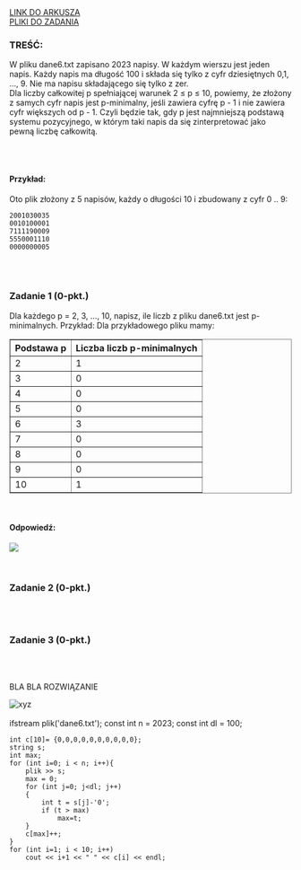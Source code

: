 
<div className="box_link"><a className="link" target="_blank" href="https://cke.gov.pl/images/_EGZAMIN_MATURALNY_OD_2023/Informatory/Informator_EM2023_informatyka.pdf">LINK DO ARKUSZA</a>
<br/>
<a className="link" href="http://cke.gov.pl/images/_EGZAMIN_MATURALNY_OD_2023/Informatory/Informator_EM2023_informatyka_pliki.zip" >PLIKI DO ZADANIA</a>
<br/>
</div>

### TREŚĆ:
W pliku dane6.txt zapisano 2023 napisy. W każdym wierszu jest jeden napis. Każdy napis
ma długość 100 i składa się tylko z cyfr dziesiętnych 0,1, …, 9. Nie ma napisu składającego
się tylko z zer.<br/>
Dla liczby całkowitej p spełniającej warunek 2 ≤ p ≤ 10, powiemy, że złożony z samych cyfr
napis jest p-minimalny, jeśli zawiera cyfrę p - 1 i nie zawiera cyfr większych od p - 1. Czyli
będzie tak, gdy p jest najmniejszą podstawą systemu pozycyjnego, w którym taki napis da się
zinterpretować jako pewną liczbę całkowitą.

<br/><br/>

#### Przykład:
Oto plik złożony z 5 napisów, każdy o długości 10 i zbudowany z cyfr 0 .. 9:
```
2001030035
0010100001
7111190009
5550001110
0000000005
```

<br/><br/>

### Zadanie 1   (0-pkt.)

Dla każdego p = 2, 3, …, 10, napisz, ile liczb z pliku dane6.txt jest p-minimalnych.
Przykład:
Dla przykładowego pliku mamy:
<br/>
<table className="sql_table" border rulse="all" frame="box">
    <tr>
      <th>Podstawa p</th> 
      <th>Liczba liczb p-minimalnych</th>
    </tr>
    <tr>
      <td>2</td> 
      <td>1</td>
    </tr>
    <tr>
      <td>3</td> 
      <td>0</td>
    </tr>
    <tr>
      <td>4</td> 
      <td>0</td>
    </tr>
    <tr>
      <td>5</td> 
      <td>0</td>
    </tr>
    <tr>
      <td>6</td> 
      <td>3</td>
    </tr>
    <tr>
      <td>7</td> 
      <td>0</td>
    </tr>    
    <tr>
      <td>8</td> 
      <td>0</td>
    </tr>    
    <tr>
      <td>9</td> 
      <td>0</td>
    </tr>
    <tr>
      <td>10</td> 
      <td>1</td>
    </tr>
</table>
<br/>

#### Odpowiedź:
![](https://i.imgur.com/Jegx5TV.png)

<br/>

### Zadanie 2   (0-pkt.)


<br/><br/>

### Zadanie 3   (0-pkt.)


<br/><br/>

<Dropdown title="PRZYKŁADOWE ROZWIĄZANIE">
    <p className={`dropdown_text`}>
        BLA BLA ROZWIĄZANIE
    </p>
</Dropdown>

<Dropdown title="PRZYKŁADOWE ROZWIĄZANIE W C++">
<img src={new URL('https://i.imgur.com/Lc1KQKk.png', import.meta.url)} alt="xyz" className={`big_img`} />
<br/><br/>
    ifstream plik('dane6.txt');
    const int n = 2023;
    const int dl = 100;

    int c[10]= {0,0,0,0,0,0,0,0,0,0};
    string s;
    int max;
    for (int i=0; i < n; i++){
        plik >> s;
        max = 0;
        for (int j=0; j<dl; j++)
        {
            int t = s[j]-'0';
            if (t > max)
                max=t;
        }
        c[max]++;
    }
    for (int i=1; i < 10; i++)
        cout << i+1 << " " << c[i] << endl; 
</Dropdown>

